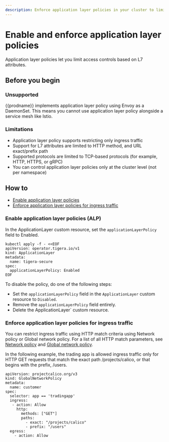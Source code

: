 ```yaml
---
description: Enforce application layer policies in your cluster to limit access controls based on L7 attributes.
---
```


# Enable and enforce application layer policies

Application layer policies let you limit access controls based on L7 attributes. 

## Before you begin

### Unsupported
{{prodname}} implements application layer policy using Envoy as a DaemonSet. This means you cannot use application layer policy alongside a service mesh like Istio.

### Limitations
- Application layer policy supports restricting only ingress traffic
- Support for L7 attributes are limited to HTTP method, and URL exact/prefix path 
- Supported protocols are limited to TCP-based protocols (for example, HTTP, HTTPS, or gRPC)
- You can control application layer policies only at the cluster level (not per namespace) 

## How to
- [Enable application layer policies](#enable-application-layer-policies)
- [Enforce application layer policies for ingress traffic](#enforce-application-layer-policies-for-ingress-traffic)

### Enable application layer policies (ALP)
In the ApplicationLayer custom resource, set the `applicationLayerPolicy` field to Enabled.

```
kubectl apply -f - <<EOF                                                                                           
apiVersion: operator.tigera.io/v1
kind: ApplicationLayer
metadata:
  name: tigera-secure 
spec:
  applicationLayerPolicy: Enabled
EOF
```
To disable the policy, do one of the following steps:
 - Set the `applicationLayerPolicy` field in the `ApplicationLayer` custom resource to `Disabled`.
 - Remove the `applicationLayerPolicy` field entirely.
 - Delete the ApplicationLayer` custom resource.

### Enforce application layer policies for ingress traffic

You can restrict ingress traffic using HTTP match criteria using Network policy or Global network policy. 
For a list of all HTTP match parameters, see [Network policy](/reference/resources/networkpolicy.mdx) and [Global network policy](/reference/resources/globalnetworkpolicy.mdx).

In the following example, the trading app is allowed ingress traffic only for HTTP GET requests that match the exact path /projects/calico, or that begins with the prefix, /users.

```
apiVersion: projectcalico.org/v3
kind: GlobalNetworkPolicy
metadata:
  name: customer
spec:
  selector: app == 'tradingapp'
  ingress:
   - action: Allow
     http:
       methods: ["GET"]
       paths:
         - exact: "/projects/calico"
         - prefix: "/users"
  egress:
    - action: Allow
```
